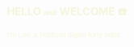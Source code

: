 <script>
</script>

<div class="content-wrapper">

## Hello <span class="h-lower">and</span> Welcome ☎️

I'm Lori, a hobbyist digital furry artist.

<Links />

</div>

<style>

.content-wrapper {
  padding: 0em 1.6em;
}

.content-wrapper::before {
    content: '';
    background-image: url('/img/banner_lg.png');
    width: 24rem;
    height: 25rem;
    background-size: cover;
    z-index: -1;
    left: 60%;
    margin-top: -1.3%;
    display: block;
    position: absolute;
}

p {
    width: 80%;
    font-weight: 350;
    font-family: sans-serif;
}

h1, h2, h3, h4, h5, h6, p {
  color: rgb(245, 245, 220);
}

h1, h2 {
  text-transform: uppercase;
}

.h-lower {
  text-transform: lowercase;
  font-size: 0.9rem;
}

strong {
    color: hsl(12, 80%, 80%);
}

.passcode {
    color: hsl(0, 0%, 45%);
    font-size: 1.01em;
    font-weight: 100;
    letter-spacing: 0.5em;
    background-color: rgba(123, 123, 123, 0.1);
    padding: 3px;
    border-radius: 3px;
}

a {
    color: inherit;
}

.dev {
    font-weight: bolder;
}

del {
    opacity: 0.2;
    cursor: text;
}

</style>
